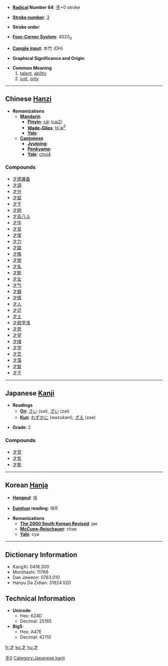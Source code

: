 * '''[[Wiktionary:Chinese radical index| Radical]] Number 64''': [[Wiktionary:Chinese radical index 手|手]]+0 stroke

* '''[[Wiktionary:Chinese total strokes index|Stroke number]]''': [[Wiktionary:Chinese total strokes index 3|3]]

* '''Stroke order''': 

* '''[[Wiktionary:Chinese four corner index|Four-Corner System]]''': 4020<sub>0</sub>

* '''[[Wiktionary:Chinese Cangjie index|Cangjie input]]''': 木竹 (DH)

* '''Graphical Significance and Origin''': 

* '''Common Meaning'''
*# [[talent]], [[ability]]
*# [[just]], [[only]]

----

== Chinese [[Hanzi]] ==

* '''Romanizations'''
** '''[[Mandarin]]'''
*** '''[[Pinyin]]''': [[cái]] ([[cai2]])
*** '''[[Wade-Giles]]''': [[ts'ai2|ts'ai<sup>2</sup>]]
*** '''[[Yale]]''': 
** '''[[Cantonese]]'''
*** '''[[Jyutping]]''':
*** '''[[Penkyamp]]''': 
*** '''[[Yale]]''': [[choi4]]

===Compounds===
*[[才德兼备]]
*[[才调]]
*[[才分]]
*[[才赋]]
*[[才干]]
*[[才刚]]
*[[才高八斗]]
*[[才华]]
*[[才具]]
*[[才俊]]
*[[才力]]
*[[才路]]
*[[才略]]
*[[才貌]]
*[[才名]]
*[[才能]]
*[[才女]]
*[[才气]]
*[[才器]]
*[[才情]]
*[[才人]]
*[[才识]]
*[[才士]]
*[[才疏学浅]]
*[[才思]]
*[[才望]]
*[[才绪]]
*[[才学]]
*[[才艺]]
*[[才藻]]
*[[才智]]
*[[才子]]


----

== Japanese [[Kanji]] ==

* '''Readings'''
** '''[[On]]''': [[さい]] (sai), [[ざい]] (zai)
** '''[[Kun]]''': [[わずかに]] (wazukani), [[ざえ]] (zae)

* '''Grade''': 2 [[Category:Grade 2 kanji|手0]]

===Compounds===
*[[才覚]]
*[[才気]]
*[[才能]]


----

== Korean [[Hanja]] ==

* '''[[Hangeul]]''': [[재]]

* '''[[Eumhun]] reading''': 재주

* '''Romanizations'''
** '''[[The 2000 South Korean Revised Romanization|The 2000 South Korean Revised]]''': jae
** '''[[McCune-Reischauer]]''': chae
** '''[[Yale]]''': cya

----

== Dictionary Information ==

* KangXi: 0416.300
* Morohashi: 11769
* Dae Jaweon: 0763.010
* Hanyu Da Zidian: 31824.020

== Technical Information ==

* '''Unicode''':
** Hex: 624D
** Decimal: 25165
* '''Big5''':
** Hex: A47E
** Decimal: 42110

[[Category:Japanese kanji]]

[[fr:才]]
[[ko:才]]
[[hu:才]]